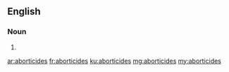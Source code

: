 ==English==

===Noun===
{{head|en|plural}}

# {{plural of|aborticide|lang=en|nocat=1}}

[[ar:aborticides]]
[[fr:aborticides]]
[[ku:aborticides]]
[[mg:aborticides]]
[[my:aborticides]]